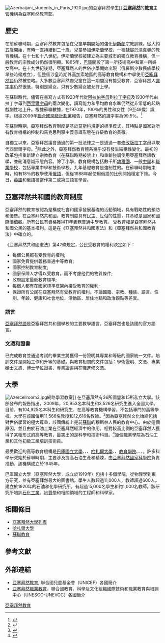 [[File:Azerbaijani_students_in_Paris_1920.jpg|thumb]]的亞塞拜然學生]]
'''[[亞塞拜然|亞塞拜然]]'''的'''[[教育|教育]]'''主管機構為[[亞塞拜然教育部|亞塞拜然教育部]]。

==歷史==
在前蘇聯時期，亞塞拜然教育包括在兒童早期開始的強化[[伊斯蘭|伊斯蘭]]宗教訓練。從大約五歲開始，有時一直持續到二十歲，兒童參加[[伊斯蘭學校|伊斯蘭學校]]，一種隸屬於[[清真寺|清真寺]]的教育機構。在十七和十八世紀，伊斯蘭學校被建立為主要城市的獨立教育機構，但一般教育的宗教成分仍然很明顯。1865年，[[巴庫|巴庫]]開設了第一所技術高中和第一所婦女高中。在十九世紀後期，亞塞拜然人的世俗小學開始出現（俄羅斯少數民族學校早些時候成立），但整個沙皇時期外高加索地區的高等教育機構和中學使用[[亞塞拜然語|亞塞拜然語]]仍然被忽略。大多數亞塞拜然裔兒童在這一期間沒有接受教育，亞塞拜然人[[識字率|識字率]]仍然很低，特別是婦女。只有少數婦女被允許上學。

在蘇聯時代，儘管在書寫方式有1920年代從[[阿拉伯字母|阿拉伯字母]]到[[拉丁字母|拉丁字母]]及1930年代由拉丁字母到[[西里爾字母|西里爾字母]]的兩次變化，讀寫能力和平均教育水準仍然從非常低的起點戲劇性地上升。根據蘇聯數據，在1970年，100％的男性和女性（9至49歲）識字。根據2009年[[聯合國開發計劃署|聯合國開發計劃署]]報告，亞塞拜然的識字率為99.5％。<ref>{{cite web| title = Human Development Report 2009| publisher = United Nations Development Program 2009| url = http://hdr.undp.org/en/media/HDR_2009_EN_Complete.pdf| accessdate = 2009| format = PDF| archive-date = 2009-11-22| archive-url = https://web.archive.org/web/20091122115116/http://hdr.undp.org/en/media/HDR_2009_EN_Complete.pdf| dead-url = no}}</ref>

在蘇聯時期，亞塞拜然教育制度是基於[[莫斯科|莫斯科]]規定的標準模式，其特點是國家對所有教育機構的控制和馬克思列寧主義意識形態在各級教育的貫徹。

自獨立以來，亞塞拜然議會通過的第一批法律之一是通過一套[[阿塞拜疆语字母|修改版拉丁字母]]以取代西里爾字母。<ref>{{cite web| title = Education in Azerbaijan, The Challenges of Transition| publisher = Azerbaijan International| url = http://azer.com/aiweb/categories/magazine/44_folder/44_articles/44_education.html| accessdate = Winter 1996| archive-date = 2018-12-24| archive-url = https://web.archive.org/web/20181224184423/http://azer.com/aiweb/categories/magazine/44_folder/44_articles/44_education.html| dead-url = no}}</ref>除此之外，亞塞拜然教育體系幾乎沒有發生結構性變化。最初的改革包括重新建立宗教教育（在蘇聯時期被禁止）和重新強調使用亞塞拜然語教學，並刪消意識形態內容。除了小學，教育機構包括數千所[[幼稚園|幼稚園]]、一般[[中學|中學]]和[[職業學校|職業學校]]，包括專業中學和技術學校。九年基礎教育是強制性的。在蘇聯時期結束時，約有18％的教學使用[[俄語|俄語]]，但從1988年起使用俄語的比例開始穩定下降。今日，[[英語|英語]]和俄語被當作第二或第三語言學習。

==亞塞拜然共和國的教育制度==
亞塞拜然的教育被認為是構成社會和國家發展基礎的活動領域，具有戰略性的預防和優勢。在亞塞拜然共和國，教育制度具有民主、世俗的性質，其基礎是國家和國際價值觀。所有公民有資格獲得11年義務普通中學教育。
受教育權是亞塞拜然共和國公民的基本權利。這是在《亞塞拜然共和國憲法》和《亞塞拜然共和國教育法》中確立的。

《亞塞拜然共和國憲法》第42條規定，公民受教育的權利決定如下：
*每個公民都有受教育的權利;
*國家免費提供義務普通中等教育;
*國家控制教育制度;
*國家保障人才得以受教育，而不考慮他們的物質條件;
*政府設定最低教育標準;
*每個人都有在國家標準框架內接受教育的權利;
*保證所有公民在亞塞拜然有受教育的權利，不論國籍、宗教、種族、語言、性別、年齡、健康和社會地位、活動區、居住地點和政治觀點等差異。

===語言===
[[亞塞拜然語|亞塞拜然語]]是亞塞拜然共和國學校的主要教學語言，亞塞拜然也是該國的官方語言。

===文憑和證書===
已完成教育並通過考試的畢業生將獲得一份證明其專業和等級的國家統一文件。培訓文件是開始工作和升等的基礎。與教育相關的文件包括：學術證明、文憑、專業碩士文憑、博士學位證書、專業證書與在職進修文憑。

==大學==
[[File:Azercellroom3.jpg|thumb]]網路學習教室]]
在亞塞拜然有36所國營和15所私立大學。該部發布的報告指出，2009年，20,953名本科生和3,526名研究生進入全國大學。目前，有104,925名本科生和研究生，在高等教育機構學習，不包括專門的高等學校。大學在該國僱用11,566名教授和12,616名教師。<ref>{{cite web |url= http://tehsil.gov.az/view.php?lang=az&menu=300&id=1444 |title= ALİ VƏ ORTA İXTİSAS TƏHSİLİ SAHƏSİ ÜZRƏ 2009-CU İLDƏ GÖRÜLMÜŞ İŞLƏRƏ DAİR HESABAT |trans_title= Report on Works in Secondary and Higher Education Sector in 2009 |accessdate= 2010-11-04 |archive-date= 2011-08-23 |archive-url= https://web.archive.org/web/20110823063300/http://tehsil.gov.az/view.php?lang=az&menu=300&id=1444 |dead-url= yes }}</ref>因為亞塞拜然文化始終包括對世俗學習的極大尊重，該國傳統上是前[[蘇聯|蘇聯]]的穆斯林人民的教育中心。由於這個原因，並且由於石油工業在亞塞拜然經濟中的作用，相對較高比例的亞塞拜然人獲得了某種形式的高等教育，最突出的是科學和技術科目。<ref name="AZ study">{{cite web| title = Azerbaijan: A Country Study, Education, Health, and Welfare| publisher = Country Studies| url = http://countrystudies.us/azerbaijan/23.htm| accessdate = 2017-02-05| archive-date = 2011-06-23| archive-url = https://web.archive.org/web/20110623142034/http://countrystudies.us/azerbaijan/23.htm| dead-url = no}}</ref>幾個職業學院為石油工業和其他初級工業培訓技術員。

最受歡迎的高等教育機構是[[巴庫國立大學|巴庫國立大學]]、{{link-en|亞塞拜然國立石油與工業大學|Azerbaijan State Oil and Industrial University}}、{{link-en|高加索大學|Qafqaz University}}、[[哈扎爾大學|哈扎爾大學]]、{{link-en|亞塞拜然技術大學|Azerbaijan Technical University}}、[[教育學院|教育學院]]、{{link-en|亞塞拜然語言大學|Azerbaijan University of Languages}}、{{link-en|亞塞拜然醫科大學|Azerbaijan Medical University}}、{{link-en|巴庫音樂學院|Baku Academy of Music}}。許多科學研究始於蘇聯時期，主要涉及提高石油生產和精煉，由[[亞塞拜然國家科學院|亞塞拜然國家科學院]]負責推動，該機構成立於1945年。

巴庫國立大學（亞塞拜然大學，成立於1919年）包括十多個學院，從物理學到東方研究，並有亞塞拜然最大的圖書館。學生人數超過11,000人，教師超過600人。建立於1920年的石油和化學研究所，有超過15,000名學生和約1,000名教師。該研究所培訓[[石化工業|石化工業]]、[[地質學|地質學]]和相關領域的工程師和科學家。

==相關條目==
* [[亞塞拜然大學列表|亞塞拜然大學列表]]
* [[哈扎爾大學|哈扎爾大學]]
* [[蘇聯教育|蘇聯教育]]

==參考文獻==
{{Reflist}}
{{loc}}

==外部連結==
* [https://web.archive.org/web/20160304000326/http://www.unicef.org/ceecis/Azerbaijan_2010.pdf 亞塞拜然教育], 聯合國兒童基金會（UNICEF）各國簡介
* [http://www.unevoc.unesco.org/worldtvetdatabase1.php?ct=AZE 亞塞拜然職業教育]{{Wayback|url=http://www.unevoc.unesco.org/worldtvetdatabase1.php?ct=AZE |date=20140413142509 }}，聯合國教育、科學及文化組織國際技術和職業教育與培訓中心（UNESCO-UNEVOC）各國簡介

{{欧洲题目|教育}}

[[Category:亞塞拜然教育|]]